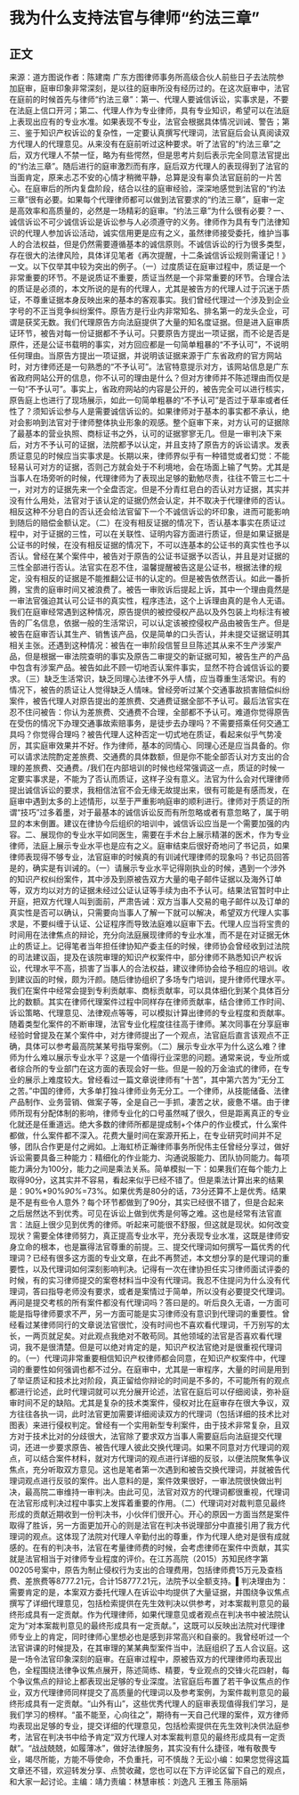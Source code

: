 # 我为什么支持法官与律师“约法三章”
## 正文
来源：道方图说作者：陈建南 广东方图律师事务所高级合伙人前些日子去法院参加庭审，庭审印象非常深刻，是以往的庭审所没有经历过的。在这次庭审中，法官在庭前的时候首先与律师“约法三章”：第一、代理人要诚信诉讼，实事求是，不要在法庭上信口开河；第二、代理人作为专业律师，具有专业知识，希望可以在法庭上表现出应有的专业水准。如果表现不专业，法官会根据具体情况训诫、警告；第三、鉴于知识产权诉讼的复杂性，一定要认真撰写代理词，法官庭后会认真阅读双方代理人的代理意见。从来没有在庭前听过这种要求。听了法官的“约法三章”之后，双方代理人不禁一怔，略为有些愕然，但是思考片刻后表示完全同意法官提出的“约法三章”。随后进行的庭审激烈而有序，庭后双方代理人的表现得到了法官的当面肯定，原来忐忑不安的心情才稍微平静，总算是没有辜负法官庭前的一片苦心。在庭审后的所内复盘阶段，结合以往的庭审经验，深深地感觉到法官的“约法三章”很有必要。如果每个代理律师都可以做到法官要求的“约法三章”，庭审一定是高效率和高质量的，必然是一场精彩的庭审。“约法三章”为什么很有必要？一、诚信诉讼不可少诚信诉讼是诉讼参与人必须遵守的义务。律师作为具有专门法律知识的代理人参加诉讼活动，诚实信用更是应有之义，虽然律师接受委托，维护当事人的合法权益，但是仍然需要遵循基本的诚信原则。不诚信诉讼的行为很多类型，存在很大的法律风险，具体详见笔者《再次提醒，十二条诚信诉讼规则需谨记！》一文。以下仅举其中较为突出的例子。（一）过度质证在庭审过程中，质证是一个非常重要的环节。不是说质证不重要，质证当然是一个非常重要的环节。合理合法的质证是必须的，本文所说的是有的代理人，尤其是被告方的代理人过于沉迷于质证，不尊重证据本身反映出来的基本的客观事实。我们曾经代理过一个涉及到企业字号的不正当竞争纠纷案件。原告方是行业内非常知名、排名第一的龙头企业，可谓是获奖无数。我们代理原告方向法庭提供了大量的知名度证据。但是进入庭审质证环节，被告对每一份证据都不予认可。只要原告方提出一项证据，而不论是否是原件，还是公证书载明的事实，对方回应都是一句简单粗暴的“不予认可”，不说明任何理由。当原告方提出一项证据，并说明该证据来源于广东省政府的官方网站时，对方律师还是一句熟悉的“不予认可”。法官特意提示对方，该网站信息是广东省政府网站公开的信息，你不认可的理由是什么？但对方律师并不陈述理由而仅是一句“不予认可”。事实上，省政府网站的内容是公开的，被告完全可以进行核实，原告庭上也进行了现场展示，如此一句简单粗暴的“不予认可”是否过于草率或者任性了？须知诉讼参与人是需要诚信诉讼的。如果律师对于基本的事实都不承认，绝对会影响到法官对于律师整体执业形象的观感。整个庭审下来，对方认可的证据除了最基本的营业执照、商标证书之外，认可的证据寥寥无几。但是一审判决下来后，对方不予认可的证据，法院都予以认定，并且支持了原告方的诉讼请求。发表质证意见的时候应当实事求是。长期以来，律师界似乎有一种错觉或者幻觉：不能轻易认可对方的证据，否则己方就会处于不利境地，会在场面上输了气势。尤其是当事人在场旁听的时候，代理律师为了表现出足够的勤勉尽责，往往不管三七二十一，对对方的证据先来一个全盘否定。但是不分青红皂白的否认对方证据，其实并没有什么用处，法官对于该认定的证据仍然会认定，并不取决于代理律师的否认。相反这种不分皂白的否认还会给法官留下一个不诚信诉讼的坏印象，进而可能影响到随后的赔偿金额认定。（二）在没有相反证据的情况下，否认基本事实在质证过程中，对于证据的三性，可以在关联性、证明内容方面进行质证，但是如果证据是公证书的时候，在没有相反证据的情况下，不可以连基本的公证书的真实性也予以否认。曾经在某个案件中，被告对于原告的公证书证据予以否认，并且是对证据的三性全部进行否认。法官实在忍不住，温馨提醒被告这是公证书，根据法律的规定，没有相反的证据是不能推翻公证书的认定的。但是被告依然否认。如此一番折腾，宝贵的庭审时间又被浪费了。被告一审败诉后提起上诉，其中一个理由竟然是一审法官强迫其认可公证书的真实性，程序违法，这个上诉理由真的是令人无语。我们在庭审经常遇到这种情况，原告提供的被控侵权产品以及外包装上均标注有被告的厂名信息，依据一般的生活常识，可以认定该被控侵权产品由被告生产。但是被告在庭审否认其生产、销售该产品，仅是简单的口头否认，并未提交证据证明其相关主张。还遇到这种情况：被告在一审阶段信誓旦旦陈述其从来不生产涉案产品，但是根据一审法院查明的事实及原告二审提交的新证据可知，被告生产的产品中包含有涉案产品。被告如此不顾一切地否认案件事实，显然不符合诚信诉讼的要求。（三）缺乏生活常识，缺乏同理心法律不外乎人情，应当尊重生活常识。有的情况下，被告的质证让人觉得缺乏人情味。曾经旁听过某个交通事故损害赔偿纠纷案件，被告代理人对原告提出的差旅费、交通费证据全部不予认可。最后法官实在忍不住问被告：你认为差旅费、交通费不合理，全部都不予认可。难道你觉得原告在受伤的情况下办理交通事故索赔事务，是徒步去办理吗？不需要搭乘任何交通工具吗？你觉得合理吗？被告代理人这种否定一切式地在质证，看起来似乎气势凌厉，其实庭审效果并不好。作为律师，基本的同情心、同理心还是应当具备的。你可以请求法院酌定差旅费、交通费的具体数额，但是你不能全部否认对方支出的合理的差旅费、交通费。/我们在内部培训的时候也经常强调这一点，质证的时候一定要实事求是，不能为了否认而质证，这样子没有意义。法官为什么会对代理律师提出诚信诉讼的要求，我相信法官不会无缘无故提出来，很有可能是有感而发，在庭审中遇到太多的上述情形，以至于严重影响庭审的顺利进行。律师对于质证的所谓“技巧”过多着墨，对于最基本的诚信诉讼反而有所忽略或者有意忽略了，属于明显的本末倒置。建议在律协今后组织的培训中，诚信诉讼应当是一个需要加强的内容。二、展现你的专业水平如同医生，需要在手术台上展示精湛的医术，作为专业律师，法庭上展示专业水平也是应有之义。庭审结束后很好奇地问了书记员，如果律师表现得不够专业，法官庭审的时候真的有训诫代理律师的现象吗？书记员回答是的，确实是有训诫的。（一）请展示专业水平记得刚执业的时候，遇到一个涉外的知识产权纠纷案件，其中涉及到原被告双方大量的电子邮件证据以及海外订单等，双方均以对方的证据未经过公证认证等手续为由不予认可。结果法官暂时中止开庭，把双方代理人叫到面前，严肃告诫：双方当事人交易的电子邮件以及订单的真实性是否可以确认，只需要向当事人了解一下就可以解决，希望双方代理人实事求是，不要纠缠于认证、公证程序而导致法庭难以庭审下去。代理人应当将宝贵的时间用在法律焦点的辩论，充分向法庭展现律师的专业水准，而不是在对证据无休止的质证上。记得笔者当年担任律协知产委主任的时候，律师协会曾经收到过法院的司法建议函，提及在该院审理的知识产权案件中，部分律师不熟悉知识产权诉讼，代理水平不高，损害了当事人的合法权益，建议律师协会给予相应的培训。收到建议函的时候，颇为汗颜。随后律协组织了多场专门培训，提升律师代理水平。我们在案件中经常会提到专利贡献率、商标贡献率，可以具体细化到某个具体百分比的数额。其实在律师代理案件过程中同样存在律师贡献率，结合律师工作时间、诉讼策略、代理意见、法律观点等等，可以模拟计算出律师的专业程度和贡献率。随着类型化案件的不断审理，法官专业化程度往往高于律师。某次同事在分享庭审经验时曾提及在某个案件中，对方律师提出了一个观点，法官庭后直言该观点不正确，具体可以参考最高院某某号指导案例。（二）展示专业水平为什么这么难？律师为什么难以展示专业水平？这是一个值得行业深思的问题。通常来说，专业所或者综合所的专业部门在这方面的表现会好一些。但是一般的万金油式的律师，在专业的展示上难度较大。曾经看过一篇文章说律师有“十苦”，其中第六苦为“无分工之苦。”中国的律师，大多单打独斗律师业务无分工。一个律师，从技能储备、法律产品制作、业务营销、做案子等，全是自己一手抓，凄苦之状，疲惫不堪。由于律师所现有分配体制的影响，律师专业化的口号虽然喊了很久，但是距离真正的专业化就还是任重道远。绝大多数的律师所都是提成制+个体户的作业模式，什么案件都做，什么案件都不深入。花费大量时间在案源开拓上，在专业研究时间并不足够，团队合作更是付之阙如。上海虹桥正瀚律师事务所倪伟主任曾经分享过，做好诉讼需要具备三种能力：精细化的作业能力、沟通说服能力、团队协同能力。每项能力满分为100分，能力之间是乘法关系。简单模拟一下：如果我们在每个能力上取得90分，这其实并不容易，看起来似乎已经不错了。但是乘法计算出来的结果是：90%*90%*90%*=73%。如果优秀是80分的话，73分还算不上是优秀。结果是不是有些令人意外？每个环节都做到了90分，其实已经很不错了，但是合起来之后居然达不到优秀。可见在诉讼上做到优秀是何等之难。这也是经常有法官直言：法庭上很少见到优秀的律师。听起来可能很不舒服，但这就是现状。如何改变现状？需要全体律师努力，真正提高专业水平，充分表现专业水准，这既是律师安身立命的根本，也是赢得法官尊重的前提。三、提交代理词如何撰写一篇优秀的代理词？已经有很多这方面的专业文章，在此不再赘述，本文想分享的是代理词的重要性，以及代理词如何深刻影响判决。记得有一次在律协担任实习律师面试评委的时候，有的实习律师提交的案卷材料当中没有代理词。我忍不住提问为什么没有代理词，答曰指导老师没有要求，或者是案情过于简单，所以没有必要提交代理词。再问是提交考核的所有案件都没有代理词吗？答曰是的。听后良久无语，一方面可能是指导律师要求不严，另一方面可能是实习律师没有意识到代理词的重要性。曾经看过某律师同行的文章说法官很忙，没有时间也不喜欢看代理词，千万别写的太长，一两页就足矣。对此观点我绝对不敢苟同。其他领域的法官是否喜欢看代理词，我不是很清楚。但是可以绝对肯定的是，知识产权法官绝对是很重视代理词的。（一）代理词非常重要相信知识产权律师都会同意，在知识产权案件中，代理词的重要性如何强调也都不过分。在庭审中，尤其是一审程序，大量的时间是用到了举证质证和技术比对阶段，真正留给你辩论的时间是不多的，不可能所有的观点都进行论述，此时代理词就可以充分展开论述，法官在庭后可以仔细阅读，弥补庭审时间不足的缺陷。尤其是复杂的技术类案件，侵权对比在庭审存在很大争议，双方往往各执一词，此时法官更加需要详细阅读双方的代理词（包括详细的技术比对图表）来进行侵权判定。曾经有一个实用新型专利案件，由于技术非常复杂，且双方对于技术比对的分歧很大，法官除了要求双方当事人需要庭后向法庭提交代理词，还进一步要求原告、被告代理人彼此交换代理词。如果不同意对方代理词的观点，可以结合案件材料，就对方代理词的观点进行详细的反驳，以便法院聚焦争议焦点，充分听取双方意见。这也是笔者第一次遇到和被告交换代理词，并就被告代理词观点进行反驳的案件。出人意料的是，案件效果很好，一审法院很快做出判决，最高院二审维持一审判决。由此可见，法官对双方的代理词都很重视，代理词在法官形成判决过程中事实上发挥着重要的作用。（二）代理词对对裁判意见最终形成的贡献近期收到一份判决书，小伙伴们很开心。开心的原因一方面当然是案件取得了胜诉，另一方面更加开心的则是法官在判决书说理部分中直接引用了我方代理词的观点。这体现了法院对代理人辛勤付出的尊重，作为代理人绝对是很有成就感的。在有的判决书，法官在考量律师费的时候，会考虑律师在案件中贡献，其实就是法官相当于对律师专业程度的评价。在江苏高院（2015）苏知民终字第00205号案中，原告为制止侵权行为支出的合理费用，包括律师费15万元及查档费、差旅费等8777.21元，合计158777.21元，法院予以全额支持。▌判决理由为：需要肯定的是，本案双方委托代理人在诉讼中均提供了大量证据，并围绕争议焦点撰写了详细代理意见，包括检索提供在先生效判决以供参考，对本案裁判意见的最终形成具有一定贡献。作为代理律师，如果代理意见或者观点在判决书中被法院认定为“对本案裁判意见的最终形成具有一定贡献。”，这既可以反映出法院对代理律师专业上的肯定，同时律师心里想必也是感到非常高兴和自豪的。我曾经听过一个法官讲课的时候提及，在其审理的某某典型案件当中，法庭组织了五人合议庭。这是一场令法官印象深刻的庭审。在庭审过程中，原被告双方的代理律师均表现出色，全程围绕法律争议焦点展开，陈述简练、精要，专业观点的交锋火花四射，每个争议焦点的辩论上都表现出足够的专业深度。法官庭后布置了若干争议焦点的作业，双方代理律师同样提交了高质量的代理词以及参考案例，为案件裁判意见的最终形成具有一定贡献。“山外有山”，这些优秀代理人的庭审表现值得我们学习，是我们学习的榜样。“虽不能至，心向往之”，期待有一天自己代理的案件，双方律师均表现出足够的专业，提交详细的代理意见，包括检索提供在先生效判决供法庭参考，法官在判决书中给予肯定“双方代理人对本案裁判意见的最终形成具有一定贡献”。“战战兢兢，如履薄冰”，做好法律服务，其实没有什么捷径，唯有敬畏专业，竭尽所能，方能不辱使命，不负重托，可不慎哉？无讼小编：如果您觉得这篇文章还不错，欢迎转发分享、点赞收藏，您也可以在下方评论区留下自己的观点，和大家一起讨论。主编：靖力责编：林慧审核：刘逸凡 王雅玉 陈丽娟 